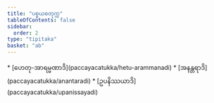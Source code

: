 ```yaml
---
title: "ပစ္စယစတုက္က"
tableOfContents: false
sidebar:
  order: 2
type: "tipitaka"
basket: "ab"
---
```



<DynamicBreadcrumb />



<TableOfContents>
* [ဟေတု-အာရမ္မဏာဒိ](paccayacatukka/hetu-arammanadi)
* [အနန္တရာဒိ](paccayacatukka/anantaradi)
* [ဥပနိဿယာဒိ](paccayacatukka/upanissayadi)
</TableOfContents>